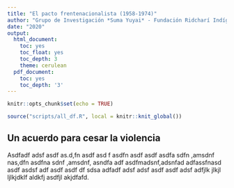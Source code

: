 ```yaml
---
title: "El pacto frentenacionalista (1958-1974)"
author: "Grupo de Investigación *Suma Yuyai* - Fundación Ridcharí Indígena"
date: "2020"
output:
  html_document:
    toc: yes
    toc_float: yes
    toc_depth: 3
    theme: cerulean
  pdf_document:
    toc: yes
    toc_depth: '3'
---
```


```r
knitr::opts_chunk$set(echo = TRUE)
```

```r
source("scripts/all_df.R", local = knitr::knit_global())
```

## Un acuerdo para cesar la violencia

Asdfadf adsf asdf as.d,fn asdf asd f asdfn asdf asdf asdfa sdfn ,amsdnf nas,dfn asdfna sdnf ,amsdnf, asndfa adf asdfmadsnf,adsnfad adfassfnasd asdf asdsf adf asdf asdf df sdsa adfadf adsf adsf asdf asdf adsf adfjlk jlkjl ljlkjdklf aldkfj asdfjl akjdfafd.
